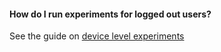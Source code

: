 #### How do I run experiments for logged out users?

See the guide on [device level experiments](/client/concepts/user#device-level-experiments)

